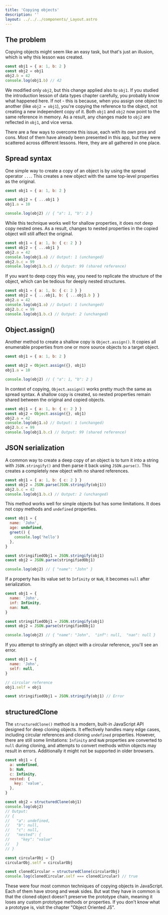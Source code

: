 ```yaml
---
title: 'Copying objects'
description: ''
layout: ../../../components/_Layout.astro
---
```


## The problem

Copying objects might seem like an easy task, but that's just an illusion, which is why this lesson was created.

```javascript
const obj1 = { a: 1, b: 2 }
const obj2 = obj1
obj2.b = 42
console.log(obj1.b) // 42
```

We modified only `obj2`, but this change applied also to `obj1`. If you studied the introduction lesson of data types chapter carefully, you probably know what happened here. If not - this is because, when you assign one object to another (like `obj2 = obj1`), you're copying the reference to the object, not creating a new independent copy of it. Both `obj1` and `obj2` now point to the same reference in memory. As a result, any changes made to `obj2` are reflected in `obj1`, and vice versa. 

There are a few ways to overcome this issue, each with its own pros and cons. Most of them have already been presented in this app, but they were scattered across different lessons. Here, they are all gathered in one place.

## Spread syntax

One simple way to create a copy of an object is by using the spread operator `...`. This creates a new object with the same top-level properties as the original.

```javascript
const obj1 = { a: 1, b: 2 }

const obj2 = { ...obj1 }
obj1.a = 10

console.log(obj2) // { "a": 1, "b": 2 }
```

While this technique works well for shallow properties, it does not deep copy nested ones. As a result, changes to nested properties in the copied object will still affect the original.

```javascript
const obj1 = { a: 1, b: { c: 2 } }
const obj2 = { ...obj1 }
obj2.a = 42
console.log(obj1.a) // Output: 1 (unchanged)
obj2.b.c = 99
console.log(obj1.b.c) // Output: 99 (shared reference)
```

If you want to deep copy this way, you need to replicate the structure of the object, which can be tedious for deeply nested structures.

```javascript
const obj1 = { a: 1, b: { c: 2 } }
const obj2 = { ...obj1, b: { ...obj1.b } }
obj2.a = 42
console.log(obj1.a) // Output: 1 (unchanged)
obj2.b.c = 99
console.log(obj1.b.c) // Output: 2 (unchanged)
```

## Object.assign()

Another method to create a shallow copy is `Object.assign()`. It copies all enumerable properties from one or more source objects to a target object.

```javascript
const obj1 = { a: 1, b: 2 }

const obj2 = Object.assign({}, obj1)
obj1.a = 10

console.log(obj2) // { "a": 1, "b": 2 }
```

In context of copying, `Object.assign()` works pretty much the same as spread syntax. A shallow copy is created, so nested properties remain shared between the original and copied objects.

```javascript
const obj1 = { a: 1, b: { c: 2 } }
const obj2 = Object.assign({}, obj1)
obj2.a = 42
console.log(obj1.a) // Output: 1 (unchanged)
obj2.b.c = 99
console.log(obj1.b.c) // Output: 99 (shared reference)
```

## JSON serialization

A common way to create a deep copy of an object is to turn it into a string with `JSON.stringify()` and then parse it back using `JSON.parse()`. This creates a completely new object with no shared references.

```javascript
const obj1 = { a: 1, b: { c: 2 } }
const obj2 = JSON.parse(JSON.stringify(obj1))
obj2.b.c = 42
console.log(obj1.b.c) // Output: 2 (unchanged)
```

This method works well for simple objects but has some limitations. It does not copy methods and `undefined` properties.

```javascript
const obj1 = {
  name: 'John',
  age: undefined,
  greet() {
    console.log('hello')
  },
}

const stringifiedObj1 = JSON.stringify(obj1)
const obj2 = JSON.parse(stringifiedObj1)

console.log(obj2) // { "name": "John" }
```

If a property has its value set to `Infinity` or `NaN`, it becomes `null` after serialization.

```javascript
const obj1 = {
  name: 'John',
  inf: Infinity,
  nan: NaN,
}

const stringifiedObj1 = JSON.stringify(obj1)
const obj2 = JSON.parse(stringifiedObj1)

console.log(obj2) // { "name": "John",  "inf": null,  "nan": null }
```

If you attempt to stringify an object with a circular reference, you'll see an error.

```javascript
const obj1 = {
  name: 'John',
  self: null,
}

// circular reference
obj1.self = obj1

const stringifiedObj1 = JSON.stringify(obj1) // Error
```

## structuredClone

The `structuredClone()` method is a modern, built-in JavaScript API designed for deep cloning objects. It effectively handles many edge cases, including circular references and cloning `undefined` properties. However, there are still some limitations: `Infinity` and `NaN` properties are converted to `null` during cloning, and attempts to convert methods within objects may result in errors. Additionally it might not be supported in older browsers.

```javascript
const obj1 = {
  a: undefined,
  b: NaN,
  c: Infinity,
  nested: {
    key: 'value',
  },
}

const obj2 = structuredClone(obj1)
console.log(obj2)
// Output:
// {
//   "a": undefined,
//   "b": null,
//   "c": null,
//   "nested": {
//     "key": "value"
//   }
// }

const circularObj = {}
circularObj.self = circularObj

const clonedCircular = structuredClone(circularObj)
console.log(clonedCircular.self === clonedCircular) // true
```

These were four most common techniques of copying objects in JavaScript. Each of them have strong and weak sides. But wat they have in common is that the cloned object doesn't preserve the prototype chain, meaning it loses any custom prototype methods or properties. If you don't know what a prototype is, visit the chapter "Object Oriented JS".

